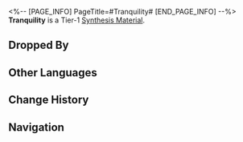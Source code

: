 <%-- [PAGE_INFO]
PageTitle=#Tranquility#
[END_PAGE_INFO] --%>
{{Item Infobox
|title       = Tranquility
|id          = 180010
|image       = Item Tranquility.png
|type        = 
|invCategory = Other Materials
|rarity      = 1
|effect      = Tier 1 Synthesis Material
|description = After a long day of work or school, you savagely dive onto your bed on a Friday night, ready to hide there for the next two days.
|source1     = The Reverie Hotel: Memory Zone Meme "Allseer" or other enemies
|source2     = Penacony: Destructible Objects
|source3     = Assignment rewards
|source4     = Calyx (Golden)
}}
{{Description|1=''"Turn off your cell phone, and if anyone asks on Monday why they couldn't reach you, just say your cell phone ran away from home, and you just managed to talk it into coming back."''}}
'''Tranquility''' is a Tier-1 [[Synthesis Material]].

==Dropped By==
{{Dropped By}}

==Other Languages==
{{Other Languages
|en   = Tranquility
|zhs  = 安逸
|zht  = 安逸
|ja   = 安逸
|ko   = 편안함
|es   = Tranquilidad
|fr   = Tranquillité
|ru   = Безмятежность
|th   = Tranquility
|vi   = An Nhàn
|de   = Gemütlichkeit
|id   = Tranquility
|pt   = Tranquilidade
}}

==Change History==
{{Change History|2.0}}

==Navigation==
{{Synthesis Material Navbox}}